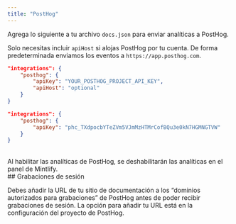 ```yaml
---
title: "PostHog"
---
```


Agrega lo siguiente a tu archivo `docs.json` para enviar analíticas a PostHog.

Solo necesitas incluir `apiHost` si alojas PostHog por tu cuenta. De forma predeterminada enviamos los eventos a `https://app.posthog.com`.

<CodeGroup>

```json Opciones de analíticas en docs.json
"integrations": {
    "posthog": {
        "apiKey": "YOUR_POSTHOG_PROJECT_API_KEY",
        "apiHost": "optional"
    }
}
```

```json Ejemplo
"integrations": {
    "posthog": {
        "apiKey": "phc_TXdpocbYTeZVm5VJmMzHTMrCofBQu3e0kN7HGMNGTVW"
    }
}
```

</CodeGroup>

<br />

<Warning>
    Al habilitar las analíticas de PostHog, se deshabilitarán las analíticas en el panel de Mintlify.
</Warning>



<div id="session-recordings">
  ## Grabaciones de sesión
</div>

Debes añadir la URL de tu sitio de documentación a los “dominios autorizados para grabaciones” de PostHog antes de poder recibir grabaciones de sesión. La opción para añadir tu URL está en la configuración del proyecto de PostHog.
